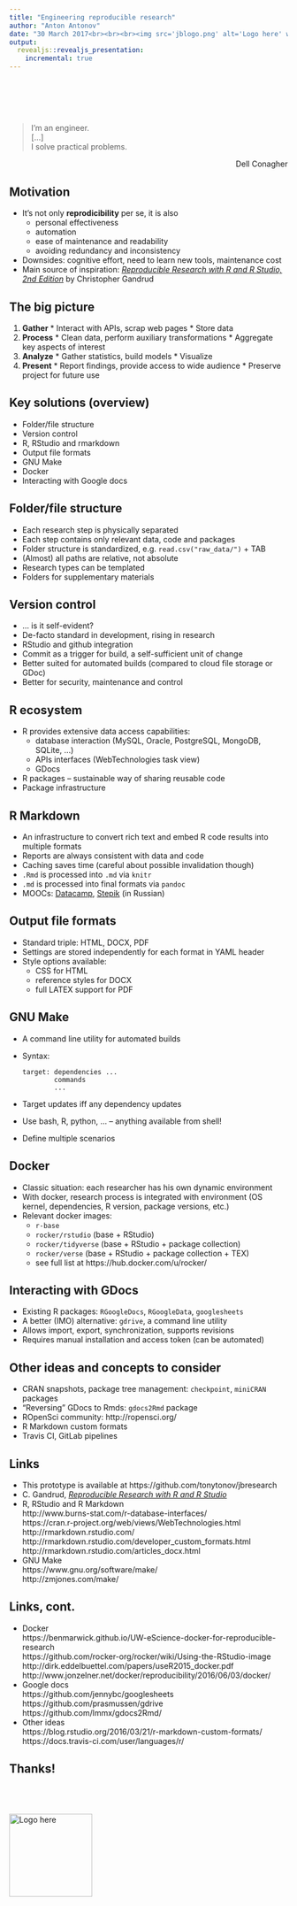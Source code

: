 ---
title: "Engineering reproducible research"
author: "Anton Antonov"
date: "30 March 2017<br><br><br><img src='jblogo.png' alt='Logo here' width=150 height=150 style='border-style: none; box-shadow: none'><br><br>https://github.com/tonytonov/jbresearch"
output:
  revealjs::revealjs_presentation:
    incremental: true
---

## 
<br><br><br>

> I'm an engineer.<br>[...]<br>I solve practical problems.

<p style="text-align:right">Dell Conagher</p>

## Motivation

  * It's not only __reprodicibility__ per se, it is also 
    - personal effectiveness
    - automation
    - ease of maintenance and readability
    - avoiding redundancy and inconsistency
  * Downsides: cognitive effort, need to learn new tools, maintenance cost
  * Main source of inspiration: _[Reproducible Research with R and R Studio, 2nd Edition](https://www.amazon.com/Reproducible-Research-Studio-Second-Chapman/dp/1498715370)_ by Christopher Gandrud

## The big picture

  1. __Gather__
    * Interact with APIs, scrap web pages
    * Store data
  2. __Process__
    * Clean data, perform auxiliary transformations
    * Aggregate key aspects of interest
  3. __Analyze__ 
    * Gather statistics, build models
    * Visualize
  4. __Present__
    * Report findings, provide access to wide audience
    * Preserve project for future use

## Key solutions (overview)

  * Folder/file structure
  * Version control
  * R, RStudio and rmarkdown
  * Output file formats
  * GNU Make
  * Docker
  * Interacting with Google docs
  
## Folder/file structure

  * Each research step is physically separated
  * Each step contains only relevant data, code and packages
  * Folder structure is standardized, e.g. `read.csv("raw_data/")` + TAB
  * (Almost) all paths are relative, not absolute
  * Research types can be templated
  * Folders for supplementary materials

## Version control

  * ... is it self-evident?
  * De-facto standard in development, rising in research
  * RStudio and github integration
  * Commit as a trigger for build, a self-sufficient unit of change
  * Better suited for automated builds (compared to cloud file storage or GDoc)
  * Better for security, maintenance and control
  
## R ecosystem

  * R provides extensive data access capabilities:
    - database interaction (MySQL, Oracle, PostgreSQL, MongoDB, SQLite, ...)
    - APIs interfaces (WebTechnologies task view)
    - GDocs
  * R packages -- sustainable way of sharing reusable code
  * Package infrastructure 
  
## R Markdown

  * An infrastructure to convert rich text and embed R code results into multiple formats
  * Reports are always consistent with data and code
  * Caching saves time (careful about possible invalidation though)
  * `.Rmd` is processed into `.md` via `knitr`
  * `.md` is processed into final formats via `pandoc`
  * MOOCs: [Datacamp](https://www.datacamp.com/courses/reporting-with-r-markdown), [Stepik](https://stepik.org/course/724) (in Russian) 

## Output file formats

  * Standard triple: HTML, DOCX, PDF
  * Settings are stored independently for each format in YAML header
  * Style options available: 
    - CSS for HTML
    - reference styles for DOCX
    - full LATEX support for PDF

## GNU Make

  * A command line utility for automated builds
  * Syntax:

        target: dependencies ...
                commands
                ...
                
  * Target updates iff any dependency updates
  * Use bash, R, python, ... -- anything available from shell!
  * Define multiple scenarios

## Docker 

  * Classic situation: each researcher has his own dynamic environment
  * With docker, research process is integrated with environment (OS kernel, dependencies, R version, package versions, etc.)
  * Relevant docker images:
    - `r-base`
    - `rocker/rstudio` (base + RStudio)
    - `rocker/tidyverse` (base + RStudio + package collection)
    - `rocker/verse` (base + RStudio + package collection + TEX)
    - see full list at https://hub.docker.com/u/rocker/

## Interacting with GDocs

  * Existing R packages: `RGoogleDocs`, `RGoogleData`, `googlesheets`
  * A better (IMO) alternative: `gdrive`, a command line utility
  * Allows import, export, synchronization, supports revisions
  * Requires manual installation and access token (can be automated)
  
## Other ideas and concepts to consider

  * CRAN snapshots, package tree management: `checkpoint`, `miniCRAN` packages
  * "Reversing" GDocs to Rmds: `gdocs2Rmd` package
  * ROpenSci community: http://ropensci.org/
  * R Markdown custom formats
  * Travis CI, GitLab pipelines

## Links

  * This prototype is available at https://github.com/tonytonov/jbresearch
  * C. Gandrud, _[Reproducible Research with R and R Studio](https://www.amazon.com/Reproducible-Research-Studio-Second-Chapman/dp/1498715370)_
  * R, RStudio and R Markdown  
    http://www.burns-stat.com/r-database-interfaces/  
    https://cran.r-project.org/web/views/WebTechnologies.html  
    http://rmarkdown.rstudio.com/  
    http://rmarkdown.rstudio.com/developer_custom_formats.html  
    http://rmarkdown.rstudio.com/articles_docx.html
  * GNU Make  
    https://www.gnu.org/software/make/  
    http://zmjones.com/make/

## Links, cont.

  * Docker  
    https://benmarwick.github.io/UW-eScience-docker-for-reproducible-research  
    https://github.com/rocker-org/rocker/wiki/Using-the-RStudio-image  
    http://dirk.eddelbuettel.com/papers/useR2015_docker.pdf  
    http://www.jonzelner.net/docker/reproducibility/2016/06/03/docker/
  * Google docs  
    https://github.com/jennybc/googlesheets  
    https://github.com/prasmussen/gdrive  
    https://github.com/lmmx/gdocs2Rmd/
  * Other ideas  
    https://blog.rstudio.org/2016/03/21/r-markdown-custom-formats/  
    https://docs.travis-ci.com/user/languages/r/
    
## Thanks!

<br><br><br><img src='rocker.png' alt='Logo here' width=150 height=150 style='border-style: none; box-shadow: none'>
